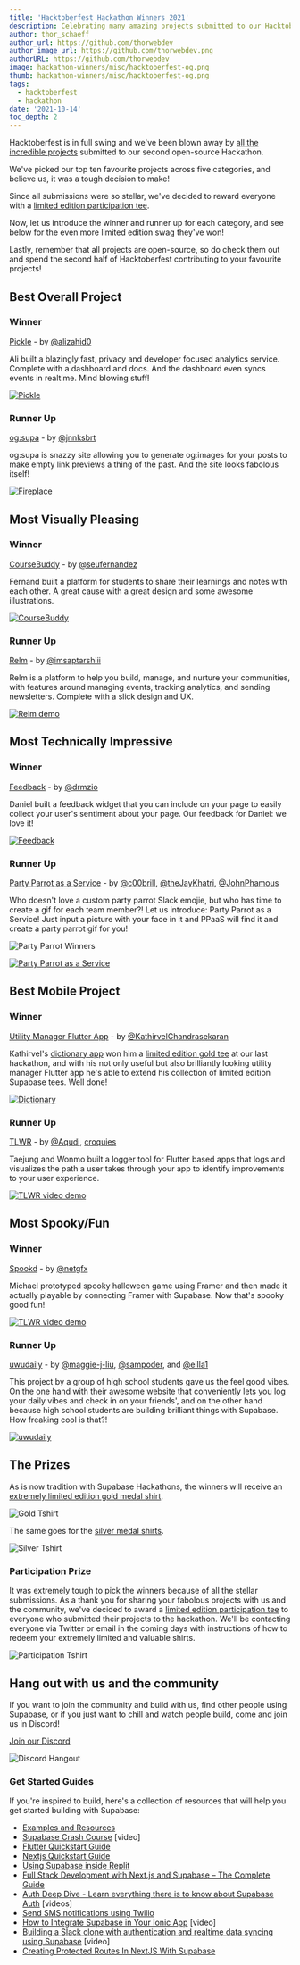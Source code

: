 ```yaml
---
title: 'Hacktoberfest Hackathon Winners 2021'
description: Celebrating many amazing projects submitted to our Hacktoberfest Hackathon.
author: thor_schaeff
author_url: https://github.com/thorwebdev
author_image_url: https://github.com/thorwebdev.png
authorURL: https://github.com/thorwebdev
image: hackathon-winners/misc/hacktoberfest-og.png
thumb: hackathon-winners/misc/hacktoberfest-og.png
tags:
  - hacktoberfest
  - hackathon
date: '2021-10-14'
toc_depth: 2
---
```


Hacktoberfest is in full swing and we've been blown away by [all the incredible projects]() submitted to our second open-source Hackathon.

We've picked our top ten favourite projects across five categories, and believe us, it was a tough decision to make!

Since all submissions were so stellar, we've decided to reward everyone with a [limited edition participation tee](https://store.supabase.com/products/hacktoberfest-participation-tee).

Now, let us introduce the winner and runner up for each category, and see below for the even more limited edition swag they've won!

Lastly, remember that all projects are open-source, so do check them out and spend the second half of Hacktoberfest contributing to your favourite projects!

## Best Overall Project

### Winner

[Pickle](https://github.com/alizahid/pickle) - by [@alizahid0](https://twitter.com/alizahid0)

Ali built a blazingly fast, privacy and developer focused analytics service. Complete with a dashboard and docs. And the dashboard even syncs events in realtime. Mind blowing stuff!

[![Pickle](/images/blog/hackathon-winners/projects/pickle.png)](https://github.com/alizahid/pickle)

### Runner Up

[og:supa](https://github.com/janniks/ogsupa) - by [@jnnksbrt](https://twitter.com/jnnksbrt)

og:supa is snazzy site allowing you to generate og:images for your posts to make empty link previews a thing of the past. And the site looks fabolous itself!

[![Fireplace](/images/blog/hackathon-winners/projects/ogsupa.png)](https://github.com/janniks/ogsupa)

## Most Visually Pleasing

### Winner

[CourseBuddy](https://github.com/seufernandez/coursebuddy) - by [@seufernandez](https://twitter.com/seufernandez)

Fernand built a platform for students to share their learnings and notes with each other. A great cause with a great design and some awesome illustrations.

[![CourseBuddy](/images/blog/hackathon-winners/projects/coursebuddy.png)](https://github.com/seufernandez/coursebuddy)

### Runner Up

[Relm](https://github.com/imsaptarshi/relm) - by [@imsaptarshiii](https://twitter.com/imsaptarshiii)

Relm is a platform to help you build, manage, and nurture your communities, with features around managing events, tracking analytics, and sending newsletters. Complete with a slick design and UX.

[![Relm demo](/images/blog/hackathon-winners/projects/relm.png)](https://www.loom.com/share/58f6be6a1f7241a3843b1edc82a3a40a)

## Most Technically Impressive

### Winner

[Feedback](https://github.com/drmzio/feedback) - by [@drmzio](https://twitter.com/drmzio)

Daniel built a feedback widget that you can include on your page to easily collect your user's sentiment about your page. Our feedback for Daniel: we love it!

[![Feedback](/images/blog/hackathon-winners/projects/feedback.png)](https://github.com/drmzio/feedback)

### Runner Up

[Party Parrot as a Service](https://github.com/highlight-run/party-parrot-as-a-service) - by [@c00brill](https://twitter.com/c00brill), [@theJayKhatri](https://twitter.com/theJayKhatri), [@JohnPhamous](https://twitter.com/JohnPhamous)

Who doesn't love a custom party parrot Slack emojie, but who has time to create a gif for each team member?! Let us introduce: Party Parrot as a Service! Just input a picture with your face in it and PPaaS will find it and create a party parrot gif for you!

![Party Parrot Winners](https://camo.githubusercontent.com/96b1888e4ca2b8e4bdd75b865990f639a3fa076e8b06b32cf9eca20f74a0be4d/68747470733a2f2f692e696d6775722e636f6d2f6d6c4a316b5a502e676966)

[![Party Parrot as a Service](/images/blog/hackathon-winners/projects/ppaas.png)](https://www.loom.com/share/8a20eac10ee94708960bd86835e3a000)

## Best Mobile Project

### Winner

[Utility Manager Flutter App](https://github.com/KathirvelChandrasekaran/utility_manager_flutter_supabase) - by [@KathirvelChandrasekaran](https://github.com/KathirvelChandrasekaran)

Kathirvel's [dictionary app](https://github.com/KathirvelChandrasekaran/dictionary_app) won him a [limited edition gold tee](https://store.supabase.com/products/hackathon-prize?variant=40662411673755) at our last hackathon, and with his not only useful but also brilliantly looking utility manager Flutter app he's able to extend his collection of limited edition Supabase tees. Well done!

[![Dictionary](/images/blog/hackathon-winners/projects/utility.png)](https://github.com/KathirvelChandrasekaran/utility_manager_flutter_supabase)

### Runner Up

[TLWR](https://github.com/croquies/TLWR) - by [@Aqudi](https://github.com/Aqudi), [croquies](https://github.com/croquies)

Taejung and Wonmo built a logger tool for Flutter based apps that logs and visualizes the path a user takes through your app to identify improvements to your user experience.

[![TLWR video demo](/images/blog/hackathon-winners/projects/tlwr.png)](https://youtu.be/Yx4N2bONA44)

## Most Spooky/Fun

### Winner

[Spookd](https://github.com/netgfx/Spookd) - by [@netgfx](https://twitter.com/netgfx)

Michael prototyped spooky halloween game using Framer and then made it actually playable by connecting Framer with Supabase. Now that's spooky good fun!

[![TLWR video demo](/images/blog/hackathon-winners/projects/spookd.png)](https://youtu.be/8SsWL3unwGI)

### Runner Up

[uwudaily](https://github.com/maggie-j-liu/uwudaily) - by [@maggie-j-liu](https://github.com/maggie-j-liu), [@sampoder](https://github.com/sampoder), and [@eilla1](https://github.com/eilla1)

This project by a group of high school students gave us the feel good vibes. On the one hand with their awesome website that conveniently lets you log your daily vibes and check in on your friends', and on the other hand because high school students are building brilliant things with Supabase. How freaking cool is that?!

[![uwudaily](/images/blog/hackathon-winners/projects/uwu.png)](https://github.com/maggie-j-liu/uwudaily)

## The Prizes

As is now tradition with Supabase Hackathons, the winners will receive an [extremely limited edition gold medal shirt](https://store.supabase.com/products/hacktoberfest-gold-tee).

![Gold Tshirt](https://cdn.shopify.com/s/files/1/0571/6125/3019/products/gold-shopify-hacktoberfest_940x.png)

The same goes for the [silver medal shirts](https://store.supabase.com/products/hacktoberfest-silver-tee).

![Silver Tshirt](https://cdn.shopify.com/s/files/1/0571/6125/3019/products/silver-shopify-hacktoberfest_940x.png)

### Participation Prize

It was extremely tough to pick the winners because of all the stellar submissions. As a thank you for sharing your fabolous projects with us and the community, we've decided to award a [limited edition participation tee](https://store.supabase.com/products/hacktoberfest-participation-tee) to everyone who submitted their projects to the hackathon. We'll be contacting everyone via Twitter or email in the coming days with instructions of how to redeem your extremely limited and valuable shirts.

![Participation Tshirt](https://cdn.shopify.com/s/files/1/0571/6125/3019/products/entrant-shopify-hacktoberfest_940x.png)

## Hang out with us and the community

If you want to join the community and build with us, find other people using Supabase, or if you just want to chill and watch people build, come and join us in Discord!

[Join our Discord](https://discord.supabase.com)

![Discord Hangout](/images/blog/hackathon/community.png)

### Get Started Guides

If you're inspired to build, here's a collection of resources that will help you get started building with Supabase:

- [Examples and Resources](https://supabase.io/docs/guides/examples)
- [Supabase Crash Course](https://www.youtube.com/watch?v=7uKQBl9uZ00) [video]
- [Flutter Quickstart Guide](https://supabase.io/docs/guides/with-flutter)
- [Nextjs Quickstart Guide](https://supabase.io/docs/guides/with-nextjs)
- [Using Supabase inside Replit](https://supabase.io/blog/2021/03/11/using-supabase-replit)
- [Full Stack Development with Next.js and Supabase – The Complete Guide](https://www.freecodecamp.org/news/the-complete-guide-to-full-stack-development-with-supabas/)
- [Auth Deep Dive - Learn everything there is to know about Supabase Auth](https://supabase.io/docs/learn/auth-deep-dive/auth-deep-dive-jwts) [videos]
- [Send SMS notifications using Twilio](https://www.twilio.com/blog/send-sms-notifications-supabase-users-node-js-twilio-messaging)
- [How to Integrate Supabase in Your Ionic App](https://www.youtube.com/watch?v=pl9XfIWutKE) [video]
- [Building a Slack clone with authentication and realtime data syncing using Supabase](https://www.youtube.com/watch?v=LUMxJ4w-MUU) [video]
- [Creating Protected Routes In NextJS With Supabase](https://aboutmonica.com/blog/creating-protected-routes-in-next-js-with-supabase)
